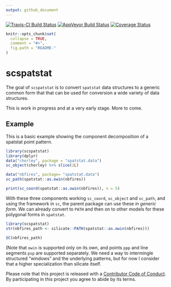 ```yaml
---
output: github_document
---
```


<!-- README.md is generated from README.Rmd. Please edit that file -->

[![Travis-CI Build Status](https://travis-ci.org/hypertidy/scspatstat.svg?branch=master)](https://travis-ci.org/hypertidy/scspatstat)
[![AppVeyor Build Status](https://ci.appveyor.com/api/projects/status/github/hypertidy/scspatstat?branch=master&svg=true)](https://ci.appveyor.com/project/hypertidy/scspatstat)
[![Coverage Status](https://img.shields.io/codecov/c/github/hypertidy/scspatstat/master.svg)](https://codecov.io/github/hypertidy/scspatstat?branch=master)



```r
knitr::opts_chunk$set(
  collapse = TRUE,
  comment = "#>",
  fig.path = "README-"
)
```

# scspatstat

The goal of `scspatstat` is to convert `spatstat` data structures to a generic common form that that can be used for conversion a wide variety of data structures.

This is work in progress and at a very early stage. More to come.


## Example

This is a basic example showing the component decomposition of a spatstat point pattern. 

```r
library(scspatstat)
library(dplyr)
data("chorley", package = "spatstat.data")
sc_object(chorley) %>% slice(2L)

data("nbfires", package= "spatstat.data")
sc_path(spatstat::as.owin(nbfires))

print(sc_coord(spatstat::as.owin(nbfires)), n = 5)


```

With these three components working `sc_coord`, `sc_object` and `sc_path`, and using the framework in `sc`,  the parent package can use these *in generic form*. We can already convert to `PATH` and then on to other models for these polygonal forms in `spatstat`.

```r
library(scspatstat)
str(nbfires_path <- silicate::PATH(spatstat::as.owin(nbfires)))

SC(nbfires_path)
```

(Note that `owin` is supported only on its own, and points `ppp` and line segments `psp` are supported separately. We need a way to intermingle structured "windows" and the underlying patterns, but for now I consider that a higher specialization than silicate itself. 


Please note that this project is released with a [Contributor Code of Conduct](CONDUCT.md). By participating in this project you agree to abide by its terms.
